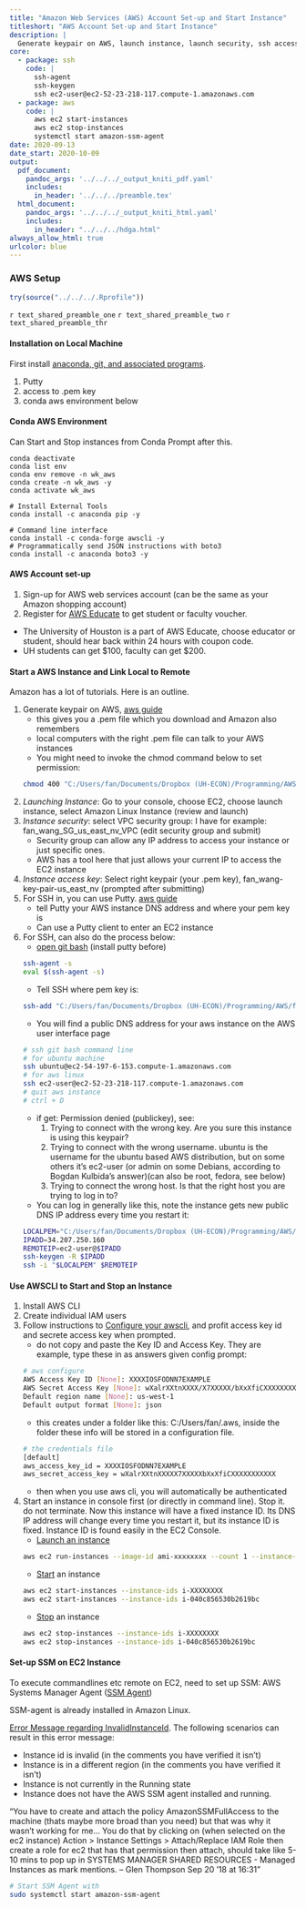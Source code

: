 ```yaml
---
title: "Amazon Web Services (AWS) Account Set-up and Start Instance"
titleshort: "AWS Account Set-up and Start Instance"
description: |
  Generate keypair on AWS, launch instance, launch security, ssh access, and AWSCLI.
core:
  - package: ssh
    code: |
      ssh-agent
      ssh-keygen
      ssh ec2-user@ec2-52-23-218-117.compute-1.amazonaws.com
  - package: aws
    code: |
      aws ec2 start-instances
      aws ec2 stop-instances
      systemctl start amazon-ssm-agent
date: 2020-09-13
date_start: 2020-10-09
output:
  pdf_document:
    pandoc_args: '../../../_output_kniti_pdf.yaml'
    includes:
      in_header: '../../../preamble.tex'
  html_document:
    pandoc_args: '../../../_output_kniti_html.yaml'
    includes:
      in_header: "../../../hdga.html"
always_allow_html: true
urlcolor: blue
---
```


### AWS Setup

```r
try(source("../../../.Rprofile"))
```

`r text_shared_preamble_one`
`r text_shared_preamble_two`
`r text_shared_preamble_thr`

#### Installation on Local Machine

First install [anaconda, git, and associated programs](https://fanwangecon.github.io/Tex4Econ/nontex/install/windows/fn_installations.html).

1. Putty
2. access to .pem key
3. conda aws environment below

#### Conda AWS Environment

Can Start and Stop instances from Conda Prompt after this.

```
conda deactivate
conda list env
conda env remove -n wk_aws
conda create -n wk_aws -y
conda activate wk_aws

# Install External Tools
conda install -c anaconda pip -y

# Command line interface
conda install -c conda-forge awscli -y
# Programmatically send JSON instructions with boto3
conda install -c anaconda boto3 -y
```

#### AWS Account set-up

1. Sign-up for AWS web services account (can be the same as your Amazon shopping account)
2. Register for [AWS Educate](https://aws.amazon.com/education/awseducate/) to get student or faculty voucher.
  + The University of Houston is a part of AWS Educate, choose educator or student, should hear back within 24 hours with coupon code.
  + UH students can get $100, faculty can get $200.

#### Start a AWS Instance and Link Local to Remote

Amazon has a lot of tutorials. Here is an outline.

1. Generate keypair on AWS, [aws guide](https://docs.aws.amazon.com/AWSEC2/latest/UserGuide/ec2-key-pairs.html#having-ec2-create-your-key-pair)
  	- this gives you a .pem file which you download and Amazon also remembers
  	- local computers with the right .pem file can talk to your AWS instances
  	- You might need to invoke the chmod command below to set permission:
  	```bash
  	chmod 400 "C:/Users/fan/Documents/Dropbox (UH-ECON)/Programming/AWS/fan_wang-key-pair-us_east_nv.pem"
  	```
2. *Launching Instance*:  Go to your console, choose EC2, choose launch instance, select Amazon Linux Instance (review and launch)
3. *Instance security*: select VPC security group: I have for example: fan_wang_SG_us_east_nv_VPC (edit security group and submit)
  	- Security group can allow any IP address to access your instance or just specific ones.
  	- AWS has a tool here that just allows your current IP to access the EC2 instance
4. *Instance access key*: Select right keypair (your .pem key), fan_wang-key-pair-us_east_nv (prompted after submitting)
5. For SSH in, you can use Putty. [aws guide](https://docs.aws.amazon.com/AWSEC2/latest/UserGuide/putty.html)
  	- tell Putty your AWS instance DNS address and where your pem key is
  	- Can use a Putty client to enter an EC2 instance
6. For SSH, can also do the process below:
  	- [open git bash](https://stackoverflow.com/questions/18683092/how-to-run-ssh-add-on-windows) (install putty before)
  	```bash
  	ssh-agent -s
  	eval $(ssh-agent -s)
  	```
  	- Tell SSH where pem key is:
  	```bash
  	ssh-add "C:/Users/fan/Documents/Dropbox (UH-ECON)/Programming/AWS/fan_wang-key-pair-us_east_nv.pem"
  	```
  	- You will find a public DNS address for your aws instance on the AWS user interface page
  	```bash
  	# ssh git bash command line
  	# for ubuntu machine
  	ssh ubuntu@ec2-54-197-6-153.compute-1.amazonaws.com
  	# for aws linux
  	ssh ec2-user@ec2-52-23-218-117.compute-1.amazonaws.com
  	# quit aws instance
  	# ctrl + D
  	```
  	- if get: Permission denied (publickey), see:
  		1. Trying to connect with the wrong key. Are you sure this instance is using this keypair?
  		2. Trying to connect with the wrong username. ubuntu is the username for the ubuntu based AWS distribution, but on some others it's ec2-user (or admin on some Debians, according to Bogdan Kulbida's answer)(can also be root, fedora, see below)
  		3. Trying to connect the wrong host. Is that the right host you are trying to log in to?
  	- You can log in generally like this, note the instance gets new public DNS IP address every time you restart it:
  	```bash
  	LOCALPEM="C:/Users/fan/Documents/Dropbox (UH-ECON)/Programming/AWS/fan_wang-key-pair-us_east_nv.pem"
  	IPADD=34.207.250.160
  	REMOTEIP=ec2-user@$IPADD
  	ssh-keygen -R $IPADD
  	ssh -i "$LOCALPEM" $REMOTEIP
  	```

#### Use AWSCLI to Start and Stop an Instance

1. Install AWS CLI
2. Create individual IAM users
3. Follow instructions to [Configure your awscli](https://docs.aws.amazon.com/cli/latest/userguide/cli-chap-getting-started.html), and profit access key id and secrete access key when prompted.
    - do not copy and paste the Key ID and Access Key. They are example, type these in as answers given config prompt:
    ```bash
    # aws configure
    AWS Access Key ID [None]: XXXXIOSFODNN7EXAMPLE
    AWS Secret Access Key [None]: wXalrXXtnXXXX/X7XXXXX/bXxXfiCXXXXXXXXXXX
    Default region name [None]: us-west-1
    Default output format [None]: json
    ```
    - this creates under a folder like this: C:/Users/fan/.aws, inside the folder these info will be stored in a configuration file.
    ```bash
    # the credentials file
    [default]
    aws_access_key_id = XXXXIOSFODNN7EXAMPLE
    aws_secret_access_key = wXalrXXtnXXXXX7XXXXXbXxXfiCXXXXXXXXXXX
    ```
    - then when you use aws cli, you will automatically be authenticated
3. Start an instance in console first (or directly in command line). Stop it. do not terminate. Now this instance will have a fixed instance ID. Its DNS IP address will change every time you restart it, but its instance ID is fixed. Instance ID is found easily in the EC2 Console.
  	- [Launch an instance](https://docs.aws.amazon.com/cli/latest/userguide/cli-ec2-launch.html)
  	```bash
  	aws ec2 run-instances --image-id ami-xxxxxxxx --count 1 --instance-type t2.micro --key-name MyKeyPair --security-group-ids sg-xxxxxxxx --subnet-id subnet-xxxxxxxx
  	```
  	- [Start](https://docs.aws.amazon.com/cli/latest/reference/ec2/start-instances.html) an instance
  	```bash
  	aws ec2 start-instances --instance-ids i-XXXXXXXX
  	aws ec2 start-instances --instance-ids i-040c856530b2619bc
  	```
  	- [Stop](https://docs.aws.amazon.com/cli/latest/reference/ec2/stop-instances.html) an instance
  	```bash
  	aws ec2 stop-instances --instance-ids i-XXXXXXXX
  	aws ec2 stop-instances --instance-ids i-040c856530b2619bc
  	```

#### Set-up SSM on EC2 Instance

To execute commandlines etc remote on EC2, need to set up SSM: AWS Systems Manager Agent ([SSM Agent](https://docs.aws.amazon.com/systems-manager/latest/userguide/ssm-agent.html))

SSM-agent is already installed in Amazon Linux.

[Error Message regarding InvalidInstanceId](https://stackoverflow.com/questions/47034797/invalidinstanceid-an-error-occurred-invalidinstanceid-when-calling-the-sendco). The following scenarios can result in this error message:

- Instance id is invalid (in the comments you have verified it isn't)
- Instance is in a different region (in the comments you have verified it isn't)
- Instance is not currently in the Running state
- Instance does not have the AWS SSM agent installed and running.

"You have to create and attach the policy AmazonSSMFullAccess to the machine (thats maybe more broad than you need) but that was why it wasn't working for me... You do that by clicking on (when selected on the ec2 instance) Action > Instance Settings > Attach/Replace IAM Role then create a role for ec2 that has that permission then attach, should take like 5-10 mins to pop up in SYSTEMS MANAGER SHARED RESOURCES - Managed Instances as mark mentions. – Glen Thompson Sep 20 '18 at 16:31"


```bash
# Start SSM Agent with
sudo systemctl start amazon-ssm-agent
```
